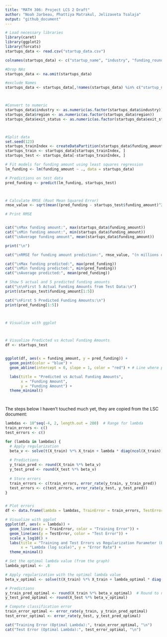 ```yaml
---
title: "MATH 306: Project LCS 2 Draft"
author: "Noah Jarbeau, Phattiya Matrakul, Jelizaveta Tsalaja"
output: "github_document"
---
```


```r

# Load necessary libraries
library(caret)
library(ggplot2)
library(forcats)
startups_data <- read.csv("startup_data.csv")

colnames(startups_data) <- c("startup_name", "industry", "funding_rounds", "funding_amount", "valuation", "revenue", "employees", "market_share_percent", "profitable", "year_founded", "region", "exit_status")

#Drop NAs
startups_data <- na.omit(startups_data)

#exclude Names
startups_data <- startups_data[,!names(startups_data) %in% c("startup_name")]



#Convert to numeric
startups_data$industry <- as.numeric(as.factor(startups_data$industry))
startups_data$region <- as.numeric(as.factor(startups_data$region))
startups_data$exit_status <- as.numeric(as.factor(startups_data$exit_status))



#Split data 
set.seed(123)
startups_trainIndex <- createDataPartition(startups_data$funding_amount, p=0.8, list = FALSE)
startups_train <- startups_data[startups_trainIndex, ]
startups_test <- startups_data[-startups_trainIndex, ]

# Fit models for funding amount using least squares regression
lm_funding <- lm(funding_amount ~ ., data = startups_data)

# Predictions on test data
pred_funding <- predict(lm_funding, startups_test)



# Calculate RMSE (Root Mean Squared Error)
rmse_value <- sqrt(mean((pred_funding - startups_test$funding_amount)^2))

# Print RMSE


cat("\nMax funding amount:", max(startups_data$funding_amount))
cat("\nMin funding amount:", min(startups_data$funding_amount))
cat("\nAverage funding amount", mean(startups_data$funding_amount))

print("\n")

cat("\nRMSE for funding amount prediction:", rmse_value, "(n millions of USD)")

cat("\nMax funding predicted:", max(pred_funding))
cat("\nMin funding predicted:", min(pred_funding))
cat("\nAverage predicted:", mean(pred_funding))

# Show 5 actual and 5 predicted funding amounts
cat("\n\nFirst 5 Actual Funding Amounts from Test Data:\n")
print(startups_test$funding_amount[1:5])

cat("\nFirst 5 Predicted Funding Amounts:\n")
print(pred_funding[1:5])




``` 
```r
# Visualize with ggplot



# Visualize Predicted vs Actual Funding Amounts
df <- startups_test


ggplot(df, aes(x = funding_amount, y = pred_funding)) +
  geom_point(color = "blue") + 
  geom_abline(intercept = 0, slope = 1, color = "red") + # Line where predicted = actual

  labs(title = "Predicted vs Actual Funding Amounts",
       x = "Funding Amount",
       y = "Funding Amount") +
  theme_minimal()




```






The steps below I haven't touched much yet, they are copied from the LSC document:



```r
lambdas <- 10^seq(-4, 2, length.out = 200)  # Range for lambda
train_errors <- c()
test_errors <- c()

for (lambda in lambdas) {
  # Apply regularization
  beta_v <- solve(t(X_train) %*% X_train + lambda * diag(ncol(X_train)), t(X_train) %*% y_train)
  
  # Predictions
  y_train_pred <- round(X_train %*% beta_v)
  y_test_pred <- round(X_test %*% beta_v)
  
  # Store errors
  train_errors <- c(train_errors, error_rate(y_train, y_train_pred))
  test_errors <- c(test_errors, error_rate(y_test, y_test_pred))
}


# Plot errors
df <- data.frame(lambda = lambdas, TrainError = train_errors, TestError = test_errors)

# Visualize with ggplot
ggplot(df, aes(x = lambda)) + 
  geom_line(aes(y = TrainError, color = "Training Error")) +
  geom_line(aes(y = TestError, color = "Test Error")) +
  scale_x_log10() +
  labs(title = "Training and Test Errors vs Regularization Parameter (Lambda)",
       x = "Lambda (log scale)", y = "Error Rate") +
  theme_minimal()

```


```r
# Set the optimal lambda value (from the graph)
lambda_optimal <- .8

# Apply regularization with the optimal lambda value
beta_v_optimal <- solve(t(X_train) %*% X_train + lambda_optimal * diag(ncol(X_train)), t(X_train) %*% y_train)

# Predictions
y_train_pred_optimal <- round(X_train %*% beta_v_optimal)  # Round to nearest class
y_test_pred_optimal <- round(X_test %*% beta_v_optimal)

# Compute classification error
train_error_optimal <- error_rate(y_train, y_train_pred_optimal)
test_error_optimal <- error_rate(y_test, y_test_pred_optimal)

cat("Training Error (Optimal Lambda):", train_error_optimal, "\n")
cat("Test Error (Optimal Lambda):", test_error_optimal, "\n")
```